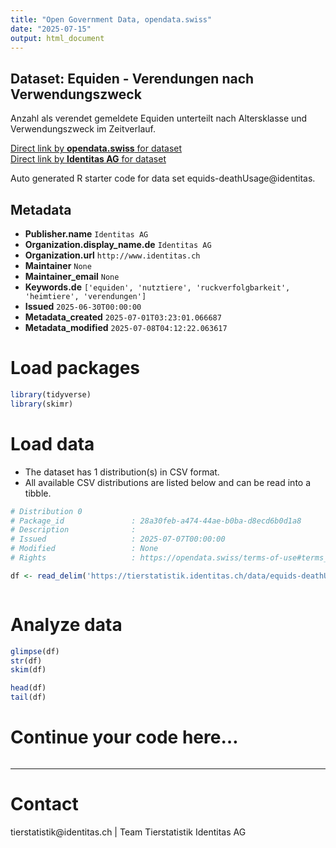 ```yaml
---
title: "Open Government Data, opendata.swiss"
date: "2025-07-15"
output: html_document
---
```


## Dataset: Equiden - Verendungen nach Verwendungszweck

Anzahl als verendet gemeldete Equiden unterteilt nach Altersklasse und Verwendungszweck im Zeitverlauf.

[Direct link by **opendata.swiss** for dataset](https://opendata.swiss/de/dataset/equiden-verendungen-nach-verwendungszweck)<br>
[Direct link by **Identitas AG** for dataset](https://tierstatistik.identitas.ch/)

Auto generated R starter code for data set equids-deathUsage@identitas.

## Metadata

- **Publisher.name** `Identitas AG`
- **Organization.display_name.de** `Identitas AG`
- **Organization.url** `http://www.identitas.ch`
- **Maintainer** `None`
- **Maintainer_email** `None`
- **Keywords.de** `['equiden', 'nutztiere', 'ruckverfolgbarkeit', 'heimtiere', 'verendungen']`
- **Issued** `2025-06-30T00:00:00`
- **Metadata_created** `2025-07-01T03:23:01.066687`
- **Metadata_modified** `2025-07-08T04:12:22.063617`


# Load packages

```r

library(tidyverse)
library(skimr)

```

# Load data

-   The dataset has 1 distribution(s) in CSV format.
-   All available CSV distributions are listed below and can be read into a tibble.

```r

# Distribution 0
# Package_id               : 28a30feb-a474-44ae-b0ba-d8ecd6b0d1a8
# Description              : 
# Issued                   : 2025-07-07T00:00:00
# Modified                 : None
# Rights                   : https://opendata.swiss/terms-of-use#terms_by

df <- read_delim('https://tierstatistik.identitas.ch/data/equids-deathUsage.csv')



```

# Analyze data

```r

glimpse(df)
str(df)
skim(df)

head(df)
tail(df)

```

# Continue your code here...

```r

```

------------------------------------------------------------------------

# Contact

tierstatistik@identitas.ch | Team Tierstatistik Identitas AG
